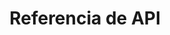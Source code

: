 ---
source-updated-at: 2025-05-16T04:52:11.000Z
translation-updated-at: 2025-06-06T16:38:01.913Z
title: Referencia de API
description: Referencia de API de Next.js para el enrutador de páginas (Pages Router).
---